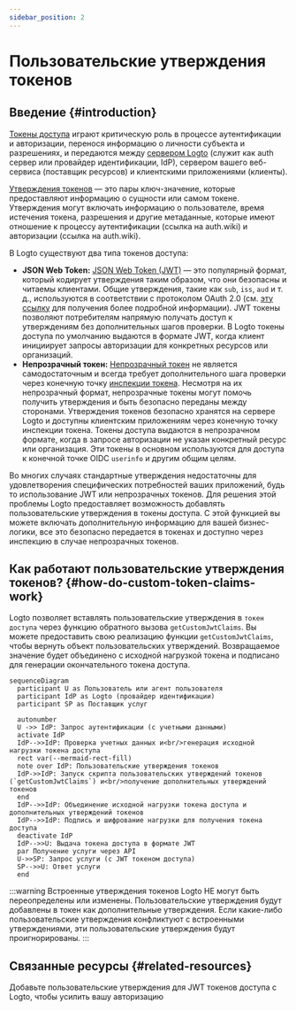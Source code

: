 ```yaml
---
sidebar_position: 2
---
```


# Пользовательские утверждения токенов

## Введение \{#introduction}

[Токены доступа](https://auth.wiki/access-token) играют критическую роль в процессе аутентификации и авторизации, перенося информацию о личности субъекта и разрешениях, и передаются между [сервером Logto](/concepts/core-service) (служит как auth сервер или провайдер идентификации, IdP), сервером вашего веб-сервиса (поставщик ресурсов) и клиентскими приложениями (клиенты).

[Утверждения токенов](https://auth.wiki/claim) — это пары ключ-значение, которые предоставляют информацию о сущности или самом токене. Утверждения могут включать информацию о пользователе, время истечения токена, разрешения и другие метаданные, которые имеют отношение к процессу аутентификации (ссылка на auth.wiki) и авторизации (ссылка на auth.wiki).

В Logto существуют два типа токенов доступа:

- **JSON Web Token:** [JSON Web Token (JWT)](https://auth.wiki/jwt) — это популярный формат, который кодирует утверждения таким образом, что они безопасны и читаемы клиентами. Общие утверждения, такие как `sub`, `iss`, `aud` и т. д., используются в соответствии с протоколом OAuth 2.0 (см. [эту ссылку](https://datatracker.ietf.org/doc/html/rfc7519#section-4) для получения более подробной информации). JWT токены позволяют потребителям напрямую получать доступ к утверждениям без дополнительных шагов проверки. В Logto токены доступа по умолчанию выдаются в формате JWT, когда клиент инициирует запросы авторизации для конкретных ресурсов или организаций.
- **Непрозрачный токен:** [Непрозрачный токен](http://localhost:3000/concepts/opaque-token) не является самодостаточным и всегда требует дополнительного шага проверки через конечную точку [инспекции токена](https://auth.wiki/token-introspection). Несмотря на их непрозрачный формат, непрозрачные токены могут помочь получить утверждения и быть безопасно переданы между сторонами. Утверждения токенов безопасно хранятся на сервере Logto и доступны клиентским приложениям через конечную точку инспекции токена. Токены доступа выдаются в непрозрачном формате, когда в запросе авторизации не указан конкретный ресурс или организация. Эти токены в основном используются для доступа к конечной точке OIDC `userinfo` и другим общим целям.

Во многих случаях стандартные утверждения недостаточны для удовлетворения специфических потребностей ваших приложений, будь то использование JWT или непрозрачных токенов. Для решения этой проблемы Logto предоставляет возможность добавлять пользовательские утверждения в токены доступа. С этой функцией вы можете включать дополнительную информацию для вашей бизнес-логики, все это безопасно передается в токенах и доступно через инспекцию в случае непрозрачных токенов.

## Как работают пользовательские утверждения токенов? \{#how-do-custom-token-claims-work}

Logto позволяет вставлять пользовательские утверждения в `токен доступа` через функцию обратного вызова `getCustomJwtClaims`. Вы можете предоставить свою реализацию функции `getCustomJwtClaims`, чтобы вернуть объект пользовательских утверждений. Возвращаемое значение будет объединено с исходной нагрузкой токена и подписано для генерации окончательного токена доступа.

```mermaid
sequenceDiagram
  participant U as Пользователь или агент пользователя
  participant IdP as Logto (провайдер идентификации)
  participant SP as Поставщик услуг

  autonumber
  U ->> IdP: Запрос аутентификации (с учетными данными)
  activate IdP
  IdP-->>IdP: Проверка учетных данных и<br/>генерация исходной нагрузки токена доступа
  rect var(--mermaid-rect-fill)
  note over IdP: Пользовательские утверждения токенов
  IdP->>IdP: Запуск скрипта пользовательских утверждений токенов (`getCustomJwtClaims`) и<br/>получение дополнительных утверждений токенов
  end
  IdP-->>IdP: Объединение исходной нагрузки токена доступа и дополнительных утверждений токенов
  IdP-->>IdP: Подпись и шифрование нагрузки для получения токена доступа
  deactivate IdP
  IdP-->>U: Выдача токена доступа в формате JWT
  par Получение услуги через API
  U->>SP: Запрос услуги (с JWT токеном доступа)
  SP-->>U: Ответ услуги
  end
```

:::warning
Встроенные утверждения токенов Logto НЕ могут быть переопределены или изменены. Пользовательские утверждения будут добавлены в токен как дополнительные утверждения. Если какие-либо пользовательские утверждения конфликтуют с встроенными утверждениями, эти пользовательские утверждения будут проигнорированы.
:::

## Связанные ресурсы \{#related-resources}

<Url href="https://blog.logto.io/glance-on-custom-jwt-access-token-claims">
  Добавьте пользовательские утверждения для JWT токенов доступа с Logto, чтобы усилить вашу
  авторизацию
</Url>

